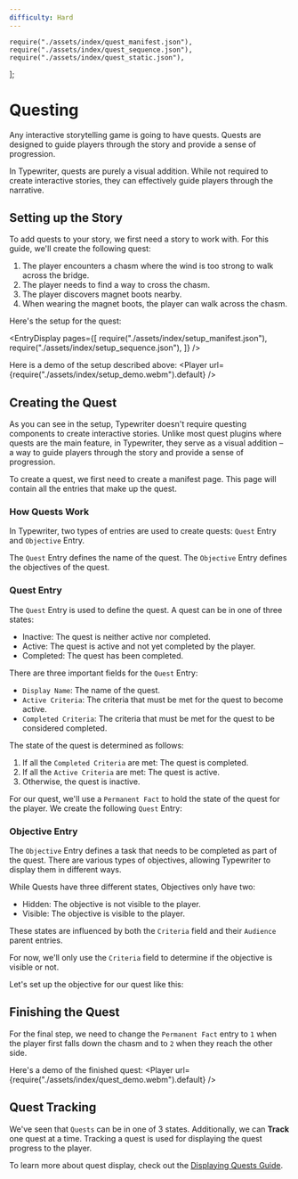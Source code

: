 ```yaml
---
difficulty: Hard
---
```


    require("./assets/index/quest_manifest.json"),
    require("./assets/index/quest_sequence.json"),
    require("./assets/index/quest_static.json"),
];

# Questing

Any interactive storytelling game is going to have quests. 
Quests are designed to guide players through the story and provide a sense of progression.

In Typewriter, quests are purely a visual addition.
While not required to create interactive stories, they can effectively guide players through the narrative.

## Setting up the Story

To add quests to your story, we first need a story to work with. 
For this guide, we'll create the following quest:

1. The player encounters a chasm where the wind is too strong to walk across the bridge.
2. The player needs to find a way to cross the chasm.
3. The player discovers magnet boots nearby.
4. When wearing the magnet boots, the player can walk across the chasm.

Here's the setup for the quest:

<EntryDisplay pages={[
    require("./assets/index/setup_manifest.json"),
    require("./assets/index/setup_sequence.json"),
]} />

Here is a demo of the setup described above:
<Player url={require("./assets/index/setup_demo.webm").default} />

## Creating the Quest

As you can see in the setup, Typewriter doesn't require questing components to create interactive stories. Unlike most quest plugins where quests are the main feature, in Typewriter, they serve as a visual addition – a way to guide players through the story and provide a sense of progression.

To create a quest, we first need to create a manifest page.
This page will contain all the entries that make up the quest.

### How Quests Work

In Typewriter, two types of entries are used to create quests: `Quest` Entry and `Objective` Entry.

The `Quest` Entry defines the name of the quest.
The `Objective` Entry defines the objectives of the quest.

### Quest Entry

The `Quest` Entry is used to define the quest.
A quest can be in one of three states:
- Inactive: The quest is neither active nor completed.
- Active: The quest is active and not yet completed by the player.
- Completed: The quest has been completed.

There are three important fields for the `Quest` Entry:
- `Display Name`: The name of the quest.
- `Active Criteria`: The criteria that must be met for the quest to become active.
- `Completed Criteria`: The criteria that must be met for the quest to be considered completed.

The state of the quest is determined as follows:
1. If all the `Completed Criteria` are met: The quest is completed.
2. If all the `Active Criteria` are met: The quest is active.
3. Otherwise, the quest is inactive.


For our quest, we'll use a `Permanent Fact` to hold the state of the quest for the player.
We create the following `Quest` Entry:

<EntryNodeInspector entryId="Pd5ZLgeKRhbylic" pages={questPages} />

### Objective Entry

The `Objective` Entry defines a task that needs to be completed as part of the quest.
There are various types of objectives, allowing Typewriter to display them in different ways.

While Quests have three different states, Objectives only have two:
- Hidden: The objective is not visible to the player.
- Visible: The objective is visible to the player.

These states are influenced by both the `Criteria` field and their `Audience` parent entries.

For now, we'll only use the `Criteria` field to determine if the objective is visible or not.

Let's set up the objective for our quest like this:

<EntryNodeInspector entryId="jE0Rv5oUP8kXNGV" pages={questPages} />

## Finishing the Quest
For the final step, we need to change the `Permanent Fact` entry to `1` when the player first falls down the chasm and to `2` when they reach the other side.

<EntryDisplay pages={questPages} />

Here's a demo of the finished quest:
<Player url={require("./assets/index/quest_demo.webm").default} />

## Quest Tracking

We've seen that `Quests` can be in one of 3 states.
Additionally, we can **Track** one quest at a time. 
Tracking a quest is used for displaying the quest progress to the player.

To learn more about quest display, check out the [Displaying Quests Guide](./05-displaying_quests.mdx).
